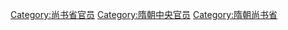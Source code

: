 [[Category:尚书省官员|Category:尚书省官员]]
[[Category:隋朝中央官员|Category:隋朝中央官员]]
[[Category:隋朝尚书省|Category:隋朝尚书省]]